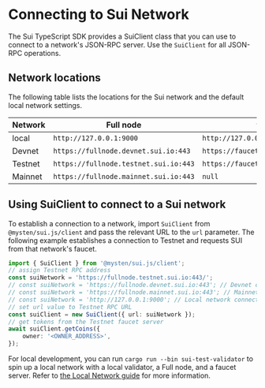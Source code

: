# Connecting to Sui Network

The Sui TypeScript SDK provides a SuiClient class that you can use to connect to a network's JSON-RPC server. Use the `SuiClient` for all JSON-RPC operations. 

## Network locations

The following table lists the locations for the Sui network and the default local network settings.

| Network | Full node | faucet |
| --- | --- | --- |
| local | `http://127.0.0.1:9000` | `http://127.0.0.1:9123/gas` |
| Devnet | `https://fullnode.devnet.sui.io:443` | `https://faucet.devnet.sui.io/gas` |
| Testnet | `https://fullnode.testnet.sui.io:443` | `https://faucet.testnet.sui.io/gas` |
| Mainnet | `https://fullnode.mainnet.sui.io:443` | `null` |

## Using SuiClient to connect to a Sui network

To establish a connection to a network, import `SuiClient` from `@mysten/sui.js/client` and pass the relevant URL to the `url` parameter. The following example establishes a connection to Testnet and requests SUI from that network's faucet.

```typescript
import { SuiClient } from '@mysten/sui.js/client';
// assign Testnet RPC address
const suiNetwork = 'https://fullnode.testnet.sui.io:443/';
// const suiNetwork = 'https://fullnode.devnet.sui.io:443'; // Devnet connect
// const suiNetwork = 'https://fullnode.mainnet.sui.io:443'; // Mainnet connect
// const suiNetwork = 'http://127.0.0.1:9000'; // Local network connect (default address)
// set url value to Testnet RPC URL
const suiClient = new SuiClient({ url: suiNetwork });
// get tokens from the Testnet faucet server
await suiClient.getCoins({
	owner: '<OWNER_ADDRESS>',
});
```

For local development, you can run `cargo run --bin sui-test-validator` to spin up a local network with a local validator, a Full node, and a faucet server. Refer to [the Local Network guide](https://docs.sui.io/build/sui-local-network) for more information.